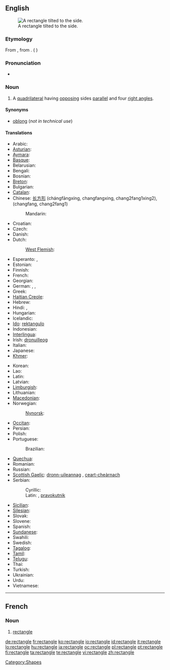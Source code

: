 {{wikipedia}}
==English==
[[Image:Geometry Rectangle.png|thumb|right|A rectangle tilted to the side.]]

===Etymology===
From {{etyl|frm|en}}, from {{etyl|fro|en}}. ({{ML.}} {{term|rectanglum||lang=la|right-angle triangle}})

===Pronunciation===
* {{audio|en-us-rectangle.ogg|Audio (US)}}

===Noun===
{{en-noun}}

# {{geometry}} A [[quadrilateral]] having [[opposing]] sides [[parallel]] and four [[right angle]]s.

====Synonyms====
* {{sense|quadrilateral}} [[oblong]] (''not in technical use'')

====Translations====
{{trans-top|quadrilateral}}
* Arabic: {{t-|ar|مستطيل|sc=Arab}}
* [[Asturian]]: {{t-|ast|rectángulu|m|xs=Asturian}}
* [[Aymara]]: {{t-|ay|wiskhalla|xs=Aymara}}
* [[Basque]]: {{t-|eu|laukizuzen|xs=Basque}}
* Belarusian: {{t-|be|прамавугольнік|sc=Cyrl|xs=Belarusian}}
* Bengali: {{t-|bn|আয়তক্ষেত্র|sc=BNchar|xs=Bengali}}
* Bosnian: {{t-|bs|pravougaonik}}
* [[Breton]]: {{t-|br|skouergorneg|xs=Breton}}
* Bulgarian: {{t-|bg|правоъгълник|sc=Cyrl}}
* [[Catalan]]: {{t-|ca|rectangle}}
* Chinese: [[长方形]] (chángfāngxíng, changfangxing, chang2fang1xing2), (changfang, chang2fang1)
*: Mandarin: {{t-|cmn|矩形|sc=Hani|xs=Mandarin}}
* Croatian: {{t-|hr|pravokutnik|m}}
* Czech: {{t-|cs|obdélník|m}}
* Danish: {{t-|da|rektangel}}
* Dutch: {{t+|nl|rechthoek|m}}
*: [[West Flemish]]: {{tø|vls|rechtoek}}
* Esperanto: {{t-|eo|ortangulo|xs=Esperanto}}, {{t-|eo|rektangulo|xs=Esperanto}}
* Estonian: {{t+|et|ristkülik}}
* Finnish: {{t+|fi|suorakulmio}}
* French: {{t+|fr|rectangle|m}}
* Georgian: {{t-|ka|მართკუთხედი|xs=Georgian}}
* German: {{t+|de|Rechteck|n}}, {{t-|de|Karree|n}}, {{t-|de|Orthogon}}
* Greek: {{t-|el|ορθογώνιο παραλληλόγραμμο|sc=Grek}}
* [[Haitian Creole]]: {{tø|ht|rektang}}
* Hebrew: {{t+|he|מלבן|m|tr=malbén|sc=Hebr}}
* Hindi: {{t-|hi|आयत|sc=Hindi|xs=Hindi}}, {{t-|hi|समकोण समानान्तर चतुर्भुज|sc=Hindi|xs=Hindi}}
* Hungarian: {{t+|hu|téglalap}}
* Icelandic: {{t-|is|rétthyrningur}}
* [[Ido]]: [[rektangulo]]
* Indonesian: {{t-|id|persegi panjang|xs=Indonesian}}
* [[Interlingua]]: {{t|ia|rectangulo|m|xs=Interlingua}}
* Irish: [[dronuilleog]]
* Italian: {{t-|it|rettangolo|m}}
* Japanese: {{t+|ja|長方形|tr=[[ちょうほうけい]], chōhōkei|sc=Jpan}}
* [[Khmer]]: {{t-|km|ចតុកោណកែង|xs=Khmer}}
{{trans-mid}}
* Korean: {{t-|ko|직사각형|sc=Hang}}
* Lao: {{t-|lo|ຮູບສີ່ແຈສາກ|sc=Laoo|xs=Lao}}
* Latin: {{t-|la|rectangulum}}
* Latvian: {{t-|lv|taisnstūris|xs=Latvian}}
* [[Limburgish]]: {{t-|li|rechhook|xs=Limburgish}}
* Lithuanian: {{t-|lt|stačiakampis|xs=Lithuanian}}
* [[Macedonian]]: {{t-|mk|правоаголник|sc=Cyrl|xs=Macedonian}}
* Norwegian: {{t+|no|rektangel}}
*: [[Nynorsk]]: {{t-|nn|rektangel|xs=Norwegian Nynorsk}}
* [[Occitan]]: {{t+|oc|rectangle|m|xs=Occitan}}
* Persian: {{t-|fa|مستطیل|sc=fa-Arab|xs=Persian}}
* Polish: {{t+|pl|prostokąt}}
* Portuguese: {{t+|pt|rectângulo}}
*: Brazilian: {{t+|pt|retângulo}}
* [[Quechua]]: {{t-|qu|wask'a|xs=Quechua}}
* Romanian: {{t-|ro|dreptunghi}}
* Russian: {{t+|ru|прямоугольник|sc=Cyrl}}
* [[Scottish Gaelic]]: [[dronn-uileannag]] {{f}}, [[ceart-cheàrnach]] {{m}}
* Serbian:
*: Cyrillic: {{t-|sr|правоугаоник|m|sc=Cyrl}}
*: Latin: {{t-|sr|pravougaonik|m}}, [[pravokutnik]] {{m}}
* [[Sicilian]]: {{t-|scn|rittànculu|xs=Sicilian}}
* [[Silesian]]: {{tø|szl|prostokůnt}}
* Slovak: {{t-|sk|obdĺžnik}}
* Slovene: {{t-|sl|pravokotnik|m}}
* Spanish: {{t+|es|rectángulo|m}}
* [[Sundanese]]: {{t-|su|pasagi burung|xs=Sundanese}}
* Swahili: {{t-|sw|mstatili|xs=Swahili}}
* Swedish: {{t+|sv|rektangel}}
* [[Tagalog]]: {{t-|tl|parihaba|xs=Tagalog}}
* [[Tamil]]: {{t-|ta|செவ்வகம்|xs=Tamil}}
* [[Telugu]]: {{t-|te|దీర్ఘ చతురస్రం|tr=deergha chatirasraM|sc=Telu}}
* Thai: {{t-|th|รูปสี่เหลี่ยมผืนผ้า|sc=Thai|xs=Thai}}
* Turkish: {{t+|tr|dikdörtgen}}
* Ukrainian: {{t-|uk|прямокутник|sc=Cyrl|xs=Ukrainian}}
* Urdu: {{t-|ur|مستطیل|sc=ur-Arab|xs=Urdu}}
* Vietnamese: {{t-|vi|hình chữ nhật|xs=Vietnamese}}
{{trans-bottom}}

[[Category:Shapes]]

----

==French==

===Noun===
{{fr-noun|m}}

# [[#English|rectangle]]

[[de:rectangle]]
[[fr:rectangle]]
[[ko:rectangle]]
[[io:rectangle]]
[[id:rectangle]]
[[it:rectangle]]
[[lo:rectangle]]
[[hu:rectangle]]
[[ja:rectangle]]
[[oc:rectangle]]
[[pl:rectangle]]
[[pt:rectangle]]
[[fi:rectangle]]
[[ta:rectangle]]
[[te:rectangle]]
[[vi:rectangle]]
[[zh:rectangle]]